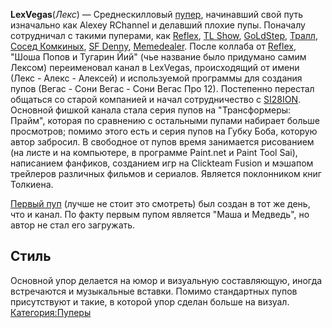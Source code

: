 {{Инфобокс для пуперов 
|title2=LexVegas
|другие_ники=Alexey RChannel
|image3=[[Файл:LexVegas.jpg|left]]
|сферы_творчества=RYTP, Рисование, Фанфики, Геймдев, Мэшап трейлеров фильмов и\или сериалов
|год_начала=13 апр. 2016
|image4=
|имя_фамилия=Алексей Калугин
|дата_рождения=
|место_проживания=Самара
|ссылки=
*[https://www.youtube.com/channel/UCofhdaV1SDEuCV1dNigLBiw Канал]
*[https://www.youtube.com/channel/UCvg3v2evl2bCwOtyhbIIyhw Альт]
*[https://vk.com/vsesasno98 Страница ВК]
}}

'''LexVegas '''(''Лекс'') — Среднескилловый [[Пуперы|пупер]], начинавший свой путь изначально как Alexey RChannel и делавший плохие пупы. Поначалу сотрудничал с такими пуперами, как [[Reflex]], [[TL Show]], [[GoLdStep]], [[TRALL PUKANOW|Тралл]], [[Сосед Комкиных]], [[SF Denny]], [[Memedealer]]. После коллаба от [[Reflex]], "Шоша Попов и Тугарин Йий" (чье название было придумано самим Лексом) переименовал канал в LexVegas, происходящий от имени (Лекс - Алекс - Алексей) и используемой программы для создания пупов (Вегас - Сони Вегас - Сони Вегас Про 12). Постепенно перестал общаться со старой компанией и начал сотрудничество с [[SI28ION]]. Основной фишкой канала стала серия пупов на "Трансформеры: Прайм", которая по сравнению с остальными пупами набирает больше просмотров; помимо этого есть и серия пупов на Губку Боба, которую автор забросил. В свободное от пупов время занимается рисованием (на листе и на компьютере, в программе Paint.net и Paint Tool Sai), написанием фанфиков, созданием игр на Clickteam Fusion и мэшапом трейлеров различных фильмов и сериалов. Является поклонником книг Толкиена.

[https://www.youtube.com/watch?v=miW0-abZlq0 Первый пуп] (лучше не стоит это смотреть) был создан в тот же день, что и канал. По факту первым пупом является "Маша и Медведь", но автор не стал его загружать.

==Стиль==

Основной упор делается на юмор и визуальную составляющую, иногда встречаются и музыкальные вставки. Помимо стандартных пупов присутствуют и такие, в которой упор сделан больше на визуал.
[[Категория:Пуперы]]